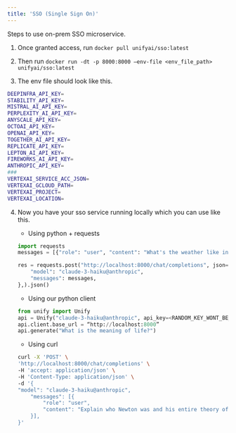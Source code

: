 ```yaml
---
title: 'SSO (Single Sign On)'
---
```


Steps to use on-prem SSO microservice.

1. Once granted access, run `docker pull unifyai/sso:latest`

2. Then run `docker run -dt -p 8000:8000 –env-file <env_file_path> unifyai/sso:latest`

3. The env file should look like this.

```bash
DEEPINFRA_API_KEY=
STABILITY_API_KEY=
MISTRAL_AI_API_KEY=
PERPLEXITY_AI_API_KEY=
ANYSCALE_API_KEY=
OCTOAI_API_KEY=
OPENAI_API_KEY=
TOGETHER_AI_API_KEY=
REPLICATE_API_KEY=
LEPTON_AI_API_KEY=
FIREWORKS_AI_API_KEY=
ANTHROPIC_API_KEY=
###
VERTEXAI_SERVICE_ACC_JSON=
VERTEXAI_GCLOUD_PATH=
VERTEXAI_PROJECT=
VERTEXAI_LOCATION=
```

4. Now you have your sso service running locally which you can use like this.
    - Using python + requests
    ```python
    import requests
    messages = [{"role": "user", "content": "What's the weather like in San Francisco, Tokyo, and Paris?"}]

    res = requests.post("http://localhost:8000/chat/completions", json={
        "model": "claude-3-haiku@anthropic",
        "messages": messages,
    },).json()
    ```

    - Using our python client
    ```python
    from unify import Unify
    api = Unify("claude-3-haiku@anthropic", api_key=<RANDOM_KEY_WONT_BE_USED>)
    api.client.base_url = “http://localhost:8000”
    api.generate("What is the meaning of life?")
    ```

    - Using curl
    ```bash
    curl -X 'POST' \
    'http://localhost:8000/chat/completions' \
    -H 'accept: application/json' \
    -H 'Content-Type: application/json' \
    -d '{
    "model": "claude-3-haiku@anthropic",
        "messages": [{
            "role": "user",
            "content": "Explain who Newton was and his entire theory of gravitation. Give a long detailed response please and explain all of his achievements"
        }],
    }'
    ```
